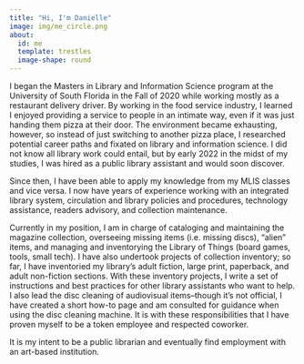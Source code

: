 ```yaml
---
title: "Hi, I'm Danielle"
image: img/me_circle.png
about:
  id: me
  template: trestles
  image-shape: round
---
```


::: {#me style="code-overflow: wrap"}
I began the Masters in Library and Information Science program at the University of South Florida in the Fall of 2020 while working mostly as a restaurant delivery driver. By working in the food service industry, I learned I enjoyed providing a service to people in an intimate way, even if it was just handing them pizza at their door. The environment became exhausting, however, so instead of just switching to another pizza place, I researched potential career paths and fixated on library and information science. I did not know all library work could entail, but by early 2022 in the midst of my studies, I was hired as a public library assistant and would soon discover.

Since then, I have been able to apply my knowledge from my MLIS classes and vice versa. I now have years of experience working with an integrated library system, circulation and library policies and procedures, technology assistance, readers advisory, and collection maintenance.

Currently in my position, I am in charge of cataloging and maintaining the magazine collection, overseeing missing items (i.e. missing discs), "alien" items, and managing and inventorying the Library of Things (board games, tools, small tech). I have also undertook projects of collection inventory; so far, I have inventoried my library's adult fiction, large print, paperback, and adult non-fiction sections. With these inventory projects, I write a set of instructions and best practices for other library assistants who want to help. I also lead the disc cleaning of audiovisual items--though it's not official, I have created a short how-to page and am consulted for guidance when using the disc cleaning machine. It is with these responsibilities that I have proven myself to be a token employee and respected coworker.

It is my intent to be a public librarian and eventually find employment with an art-based institution.
:::
